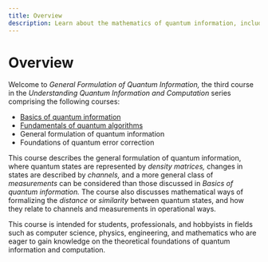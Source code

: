 ```yaml
---
title: Overview
description: Learn about the mathematics of quantum information, including density matrices, channels, measurements, and more.
---
```


# Overview

Welcome to *General Formulation of Quantum Information,* the third course in the *Understanding Quantum Information and Computation* series comprising the following courses:

- [Basics of quantum information](/learning/courses/basics-of-quantum-information/)
- [Fundamentals of quantum algorithms](/learning/courses/fundamentals-of-quantum-algorithms/)
- General formulation of quantum information
- Foundations of quantum error correction

This course describes the general formulation of quantum information, where quantum states are represented by *density matrices,* 
changes in states are described by *channels,* and a more general class of *measurements* can be considered than those discussed in 
*Basics of quantum information.* The course also discusses mathematical ways of formalizing the *distance* or *similarity* between
quantum states, and how they relate to channels and measurements in operational ways.

This course is intended for students, professionals, and hobbyists in fields such as computer science, physics, engineering, and 
mathematics who are eager to gain knowledge on the theoretical foundations of quantum information and computation.
